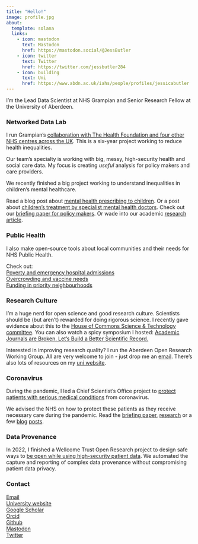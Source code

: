 ```yaml
---
title: "Hello!"
image: profile.jpg
about:
  template: solana
  links:
    - icon: mastodon
      text: Mastodon
      href: https://mastodon.social/@JessButler
    - icon: twitter
      text: Twitter
      href: https://twitter.com/jessbutler284
    - icon: building
      text: Uni
      href: https://www.abdn.ac.uk/iahs/people/profiles/jessicabutler
---
```


I'm the Lead Data Scientist at NHS Grampian and Senior Research Fellow at the University of Aberdeen. <br>

### Networked Data Lab

I run Grampian's  [collaboration with The Health Foundation and four other NHS centres across the UK](https://www.health.org.uk/funding-and-partnerships/the-networked-data-lab). This is a six-year project working to reduce health inequalities.  

Our team's specialty is working with big, messy, high-security health and social care data. My focus is creating *useful* analysis for policy makers and care providers.

We recently finished a big project working to understand inequalities in children's mental healthcare. 

Read a blog post about [mental health prescribing to children](https://jessbutler.github.io/posts/pis/). Or a post about [children's treatment by specialist mental health doctors](https://jessbutler.github.io/posts/referrals/).
Check out our [briefing paper for policy makers](https://www.health.org.uk/publications/reports/improving-children-and-young-peoples-mental-health-services).
Or wade into our academic [research article](https://bmcpsychiatry.biomedcentral.com/articles/10.1186/s12888-022-04438-5).


### Public Health

I also make open-source tools about local communities and their needs for NHS Public Health.  

Check out:  
[Poverty and emergency hospital admissions](https://jessbutler.github.io/emergency_admissions/)  
[Overcrowding and vaccine needs](https://jessbutler.github.io/social_distancing/)  
[Funding in priority neighbourhoods](https://jessbutler.github.io/priority_neighbourhoods/)


### Research Culture

I'm a huge nerd for open science and good research culture. 
Scientists should be (but aren't) rewarded for doing rigorous science. I recently gave evidence about this to the [House of Commons Science & Technology committee](https://publications.parliament.uk/pa/cm5803/cmselect/cmsctech/101/summary.html). You can also watch a spicy symposium I hosted: [Academic Journals are Broken. Let's Build a Better Scientific Record.](https://www.youtube.com/watch?v=1G2btEDb0j0) 

Interested in improving research quality? I run the Aberdeen Open Research Working Group.  All are very welcome to join - just drop me an [email](mailto:jessicabutler@abdn.ac.uk). There's also lots of resources on my [uni website](https://www.abdn.ac.uk/iahs/people/profiles/jessicabutler).

### Coronavirus

During the pandemic, I led a Chief Scientist's Office project to [protect patients with serious medical conditions](https://www.cso.scot.nhs.uk/rapid-research-in-covid-19-programme/abncovidportfolio/) from coronavirus.  

We advised the NHS on how to protect these patients as they receive necessary care during the pandemic. Read the [briefing paper](https://www.health.org.uk/publications/reports/assessing-the-impact-of-covid-19-on-the-clinically-extremely-vulnerable-population), [research](https://www.medrxiv.org/content/10.1101/2021.09.09.21263026v1) or a few [blog](https://www.health.org.uk/news-and-comment/charts-and-infographics/exploring-demographic-variation-in-groups-advised-to-shield) [posts](https://www.health.org.uk/news-and-comment/charts-and-infographics/hospital-use-clinically-extremely-vulnerable-population).

### Data Provenance

In 2022, I finished a Wellcome Trust Open Research project to design safe ways to [be open while using high-security patient data](https://wellcome.ac.uk/grant-funding/people-and-projects/grants-awarded/open-reproducible-analysis-and-reporting-data). We automated the capture and reporting of complex data provenance without compromising patient data privacy.

### Contact

[Email](mailto:jessica.butler2@nhs.scot)  
[University website](https://www.abdn.ac.uk/iahs/people/profiles/jessicabutler)  
[Google Scholar](https://scholar.google.com/citations?user=N3iK7TcAAAAJ&hl=en)  
[Orcid](https://orcid.org/0000-0003-2054-3777)  
[Github](https://github.com/JessButler)  
<a rel="me" href="https://mastodon.social/@JessButler">Mastodon</a>  
[Twitter](https://twitter.com/jessbutler284)
